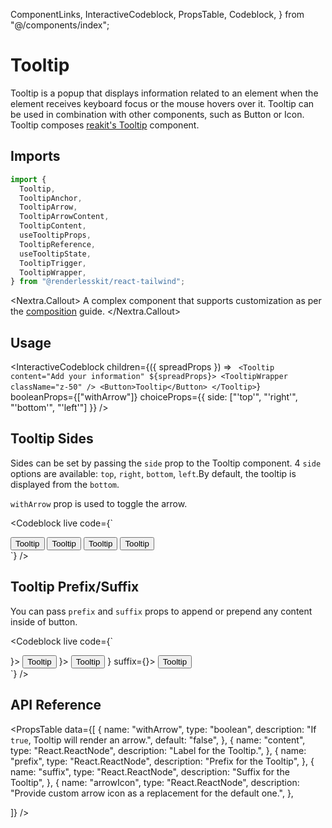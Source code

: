   ComponentLinks,
  InteractiveCodeblock,
  PropsTable,
  Codeblock,
} from "@/components/index";

# Tooltip

Tooltip is a popup that displays information related to an element when the
element receives keyboard focus or the mouse hovers over it. Tooltip can be used
in combination with other components, such as Button or Icon. Tooltip composes
[reakit's Tooltip](https://reakit.io/docs/tooltip/) component.

<ComponentLinks github="tooltip" theme="tooltip" story="popups-tooltip" />

## Imports

```js
import {
  Tooltip,
  TooltipAnchor,
  TooltipArrow,
  TooltipArrowContent,
  TooltipContent,
  useTooltipProps,
  TooltipReference,
  useTooltipState,
  TooltipTrigger,
  TooltipWrapper,
} from "@renderlesskit/react-tailwind";
```

<Nextra.Callout>
  A complex component that supports customization as per the
  [composition](/docs/composition) guide.
</Nextra.Callout>

## Usage

<InteractiveCodeblock
  children={({ spreadProps }) => `
  <Tooltip content="Add your information" ${spreadProps}>
    <TooltipWrapper className="z-50" />
    <Button>Tooltip</Button>
  </Tooltip>`}
  booleanProps={["withArrow"]}
  choiceProps={{ side: ["'top'", "'right'", "'bottom'", "'left'"] }}
/>

## Tooltip Sides

Sides can be set by passing the `side` prop to the Tooltip component. 4 `side`
options are available: `top`, `right`, `bottom`, `left`.By default, the tooltip
is displayed from the `bottom`.

`withArrow` prop is used to toggle the arrow.

<Codeblock
  live
  code={`
<div className="inline-flex flex-row space-x-2">
  <Tooltip content="Add your information" side="top">
    <TooltipWrapper className="z-50" />
    <Button>Tooltip</Button>
  </Tooltip>
  <Tooltip content="Add your information" side="bottom">
    <TooltipWrapper className="z-50" />
    <Button>Tooltip</Button>
  </Tooltip>
  <Tooltip content="Add your information" side="left">
    <TooltipWrapper className="z-50" />
    <Button>Tooltip</Button>
  </Tooltip>
  <Tooltip content="Add your information" side="right">
    <TooltipWrapper className="z-50" />
    <Button>Tooltip</Button>
  </Tooltip>
</div>
`}
/>

## Tooltip Prefix/Suffix

You can pass `prefix` and `suffix` props to append or prepend any content inside
of button.

<Codeblock
  live
  code={`
<div className="inline-flex flex-row space-x-2">
  <Tooltip content="Add your information" prefix={<SlotIcon />}>
    <TooltipWrapper className="z-50" />
    <Button>Tooltip</Button>
  </Tooltip>
  <Tooltip content="Add your information" suffix={<SlotIcon />}>
    <TooltipWrapper className="z-50" />
    <Button>Tooltip</Button>
  </Tooltip>
  <Tooltip content="Add your information" prefix={<SlotIcon />} suffix={<SlotIcon />}>
    <TooltipWrapper className="z-50" />
    <Button>Tooltip</Button>
  </Tooltip>
</div>
`}
/>

## API Reference

<PropsTable
  data={[
    {
      name: "withArrow",
      type: "boolean",
      description: "If `true`, Tooltip will render an arrow.",
      default: "false",
    },
    {
      name: "content",
      type: "React.ReactNode",
      description: "Label for the Tooltip.",
    },
    {
      name: "prefix",
      type: "React.ReactNode",
      description: "Prefix for the Tooltip",
    },
    {
      name: "suffix",
      type: "React.ReactNode",
      description: "Suffix for the Tooltip",
    },
    {
      name: "arrowIcon",
      type: "React.ReactNode",
      description: "Provide custom arrow icon as a replacement for the default one.",
    },

]} />
